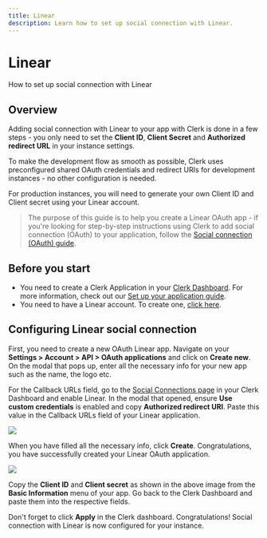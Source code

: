 ---
title: Linear
description: Learn how to set up social connection with Linear.
---

# Linear

How to set up social connection with Linear

## Overview

Adding social connection with Linear to your app with Clerk is done in a few steps - you only need to set the **Client ID**, **Client Secret** and **Authorized redirect URL** in your instance settings.

To make the development flow as smooth as possible, Clerk uses preconfigured shared OAuth credentials and redirect URIs for development instances - no other configuration is needed.

For production instances, you will need to generate your own Client ID and Client secret using your Linear account.

> The purpose of this guide is to help you create a Linear OAuth app - if you're looking for step-by-step instructions using Clerk to add social connection (OAuth) to your application, follow the [Social connection (OAuth) guide](/docs/authentication/social-connections/oauth).

## Before you start

- You need to create a Clerk Application in your [Clerk Dashboard](https://dashboard.clerk.dev/). For more information, check out our [Set up your application guide](/docs/quickstarts/setup-clerk).
- You need to have a Linear account. To create one, [click here](https://linear.app).

## Configuring Linear social connection

First, you need to create a new OAuth Linear app. Navigate on your **Settings > Account > API > OAuth applications** and click on **Create new**. On the modal that pops up, enter all the necessary info for your new app such as the name, the logo etc. 

For the Callback URLs field, go to the [Social Connections page](https://dashboard.clerk.dev/last-active?path=authentication/social) in your Clerk Dashboard and enable Linear. In the modal that opened, ensure **Use custom credentials** is enabled and copy **Authorized redirect URI**. Paste this value in the Callback URLs field of your Linear application.

![](/docs/images/authentication-providers/linear/a2765ad6577f24e722a2135bcf4c7760744c85c7-1399x885.png)

When you have filled all the necessary info, click **Create**. Congratulations, you have successfully created your Linear OAuth application.

![](/docs/images/authentication-providers/linear/d43440ad2d564b7ec7f5809a44156bc8b3911a4b-1065x596.png)

Copy the **Client ID** and **Client secret** as shown in the above image from the **Basic Information** menu of your app. Go back to the Clerk Dashboard and paste them into the respective fields.

Don't forget to click **Apply** in the Clerk dashboard. Congratulations! Social connection with Linear is now configured for your instance.
